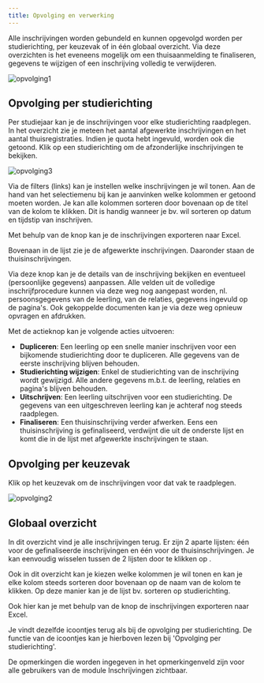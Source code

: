 ```yaml
---
title: Opvolging en verwerking
---
```


Alle inschrijvingen worden gebundeld en kunnen opgevolgd worden per studierichting, per keuzevak of in één globaal overzicht. Via deze overzichten is het eveneens mogelijk om een thuisaanmelding te finaliseren, gegevens te wijzigen of een inschrijving volledig te verwijderen. 

![opvolging1](./opvolging1.PNG)

## Opvolging per studierichting

Per studiejaar kan je de inschrijvingen voor elke studierichting raadplegen. In het overzicht zie je meteen het aantal afgewerkte inschrijvingen en het aantal thuisregistraties. Indien je quota hebt ingevuld, worden ook die getoond. Klik op een studierichting om de afzonderlijke inschrijvingen te bekijken.  

![opvolging3](./opvolging3.PNG)

Via de filters (links) kan je instellen welke inschrijvingen je wil tonen. 
Aan de hand van het selectiemenu bij <LegacyAction img="kolom.PNG"/> kan je aanvinken welke kolommen er getoond moeten worden. Je kan alle kolommen sorteren door bovenaan op de titel van de kolom te klikken. Dit is handig wanneer je bv. wil sorteren op datum en tijdstip van inschrijven.  

Met behulp van de knop <LegacyAction img="download.JPG"/> kan je de inschrijvingen exporteren naar Excel.

Bovenaan in de lijst zie je de afgewerkte inschrijvingen. Daaronder staan de thuisinschrijvingen. 

Via deze knop <LegacyAction img="oog.PNG"/> kan je de details van de inschrijving bekijken en eventueel (persoonlijke gegevens) aanpassen.  Alle velden uit de volledige inschrijfprocedure kunnen via deze weg nog aangepast worden, nl. persoonsgegevens van de leerling, van de relaties, gegevens ingevuld op de pagina's. Ook gekoppelde documenten kan je via deze weg opnieuw opvragen en afdrukken. 

Met de actieknop <LegacyAction img="configure.JPG"/> kan je volgende acties uitvoeren:
- **Dupliceren**: Een leerling op een snelle manier inschrijven voor een bijkomende studierichting door te dupliceren. Alle gegevens van de eerste inschrijving blijven behouden. 
- **Studierichting wijzigen**: Enkel de studierichting van de inschrijving wordt gewijzigd. Alle andere gegevens m.b.t. de leerling, relaties en pagina's blijven behouden. 
- **Uitschrijven**: Een leerling uitschrijven voor een studierichting. De gegevens van een uitgeschreven leerling kan je achteraf nog steeds raadplegen. 
- **Finaliseren**: Een thuisinschrijving verder afwerken. Eens een thuisinschrijving is gefinaliseerd, verdwijnt die uit de onderste lijst en komt die in de lijst met afgewerkte inschrijvingen te staan. 

## Opvolging per keuzevak

Klik op het keuzevak om de inschrijvingen voor dat vak te raadplegen. 

![opvolging2](./opvolging2.PNG)

## Globaal overzicht

In dit overzicht vind je alle inschrijvingen terug. Er zijn 2 aparte lijsten: één voor de gefinaliseerde inschrijvingen en één voor de thuisinschrijvingen. Je kan eenvoudig wisselen tussen de 2 lijsten door te klikken op <LegacyAction img="inschrijvingen.PNG"/>.

Ook in dit overzicht kan je kiezen welke kolommen je wil tonen en kan je elke kolom steeds sorteren door bovenaan op de naam van de kolom te klikken. Op deze manier kan je de lijst bv. sorteren op studierichting.

Ook hier kan je met behulp van de knop <LegacyAction img="download.JPG"/> de inschrijvingen exporteren naar Excel.

Je vindt dezelfde icoontjes terug als bij de opvolging per studierichting. De functie van de icoontjes kan je hierboven lezen bij 'Opvolging per studierichting'.

De opmerkingen die worden ingegeven in het opmerkingenveld zijn voor alle gebruikers van de module Inschrijvingen zichtbaar. 






